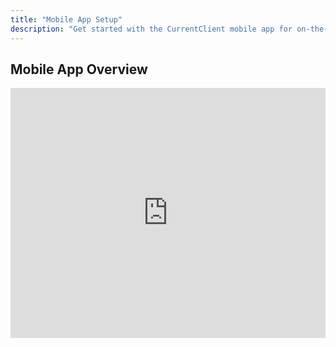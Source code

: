 ```yaml
---
title: "Mobile App Setup"
description: "Get started with the CurrentClient mobile app for on-the-go client communication"
---
```


## Mobile App Overview

<iframe 
  src="https://www.loom.com/embed/d9654fb2e6c648d9a744239043bcb97f" 
  width="100%" 
  height="400"
  frameBorder={0} 
  allowFullScreen
/>

**Duration:** 4 minutes

Get a complete overview of the CurrentClient mobile app, including navigation, key features, and how to manage your client communications on the go.

<Steps>
  <Step title="Download and Install">
    Download the CurrentClient app from your device's app store
  </Step>
  <Step title="Login and Setup">
    Sign in with your account credentials and configure notifications
  </Step>
  <Step title="Explore Features">
    Navigate through contacts, inbox, and calling features
  </Step>
  <Step title="Customize Settings">
    Adjust app settings for your preferred workflow
  </Step>
</Steps>

<Info>
  **Mobile Features:** Make and receive calls, manage your inbox, access contacts, view conversation history, and add notes - all from your mobile device.
</Info>

## Mobile App Features

<CardGroup cols={2}>
  <Card title="Voice Calls" icon="phone">
    Make and receive business calls with full call management
  </Card>
  <Card title="Text Messaging" icon="message">
    Send and receive SMS messages through your business number
  </Card>
  <Card title="Contact Management" icon="address-book">
    Access and manage your complete contact database
  </Card>
  <Card title="Conversation History" icon="clock-rotate-left">
    View complete communication history with each contact
  </Card>
</CardGroup>

## App Installation Guide

### Download Locations
- **iOS:** Available on the Apple App Store
- **Android:** Available on Google Play Store
- **Requirements:** iOS 12+ or Android 8.0+
- **Storage:** Approximately 50MB of device storage

### Initial Setup Process

<Steps>
  <Step title="Account Verification">
    Enter your CurrentClient email and password
  </Step>
  <Step title="Phone Permissions">
    Grant necessary permissions for calling and notifications
  </Step>
  <Step title="Notification Setup">
    Configure push notification preferences
  </Step>
  <Step title="Contact Sync">
    Allow the app to sync with your CurrentClient contact database
  </Step>
</Steps>

## Mobile Optimization Tips

<CardGroup cols={2}>
  <Card title="Battery Management" icon="battery-full">
    Optimize your phone's battery settings to ensure CurrentClient stays active and receives calls properly
  </Card>
  <Card title="Network Performance" icon="wifi">
    Ensure you have a stable internet connection for the best call quality and app performance
  </Card>
  <Card title="Notification Settings" icon="bell">
    Configure notification preferences to stay informed without being overwhelmed
  </Card>
  <Card title="Quick Actions" icon="bolt">
    Learn gesture controls and shortcuts for faster mobile operation
  </Card>
</CardGroup>

## Permission Requirements

<Accordion title="Required Permissions">
  **Phone Permissions:**
  - Make and manage phone calls
  - Access to microphone for voice calls
  - Access to speaker and audio controls
  
  **Notification Permissions:**
  - Display incoming call notifications
  - Show message and activity alerts
  - Background app refresh capabilities
  
  **Contact Permissions:**
  - Sync with CurrentClient contact database
  - Access device contacts for integration (optional)
</Accordion>

<Accordion title="Optional Permissions">
  **Camera and Photos:**
  - Add photos to contact profiles
  - Share images in conversations
  
  **Location Services:**
  - Location-based features and analytics
  - Time zone detection for scheduling
</Accordion>

## Mobile vs Desktop Feature Comparison

| Feature | Mobile App | Desktop | Notes |
|---------|------------|---------|-------|
| Make Calls | ✅ | ✅ | Full calling functionality on both |
| Receive Calls | ✅ | ✅ | Push notifications on mobile |
| Inbox Management | ✅ | ✅ | Touch-optimized interface on mobile |
| Contact Management | ✅ | ✅ | Quick add/edit on mobile |
| Broadcasting | ⚠️ | ✅ | Limited broadcast features on mobile |
| Reporting | ⚠️ | ✅ | Basic reporting on mobile |
| Integrations | ⚠️ | ✅ | Basic sync features on mobile |

<Note>
  **Mobile First:** CurrentClient's mobile app is designed for essential communication tasks while on the go. For advanced features like detailed reporting and complex broadcast campaigns, use the desktop version.
</Note>

## Getting Started Checklist

<Steps>
  <Step title="Download App">
    Install CurrentClient from your device's app store
  </Step>
  <Step title="Complete Setup">
    Sign in and configure basic settings
  </Step>
  <Step title="Test Calling">
    Make a test call to verify audio quality
  </Step>
  <Step title="Configure Notifications">
    Set up alerts for incoming calls and messages
  </Step>
  <Step title="Sync Contacts">
    Ensure your contacts are available in the mobile app
  </Step>
  <Step title="Customize Interface">
    Adjust settings for your preferred mobile workflow
  </Step>
</Steps>

<Warning>
  **Important:** Make sure your mobile device allows CurrentClient to run in the background and send notifications for reliable call reception and message delivery.
</Warning>

<Tip>
  **Pro Tip:** Enable "Do Not Disturb" exceptions for CurrentClient to ensure you receive important business calls even when your phone is in silent mode.
</Tip>